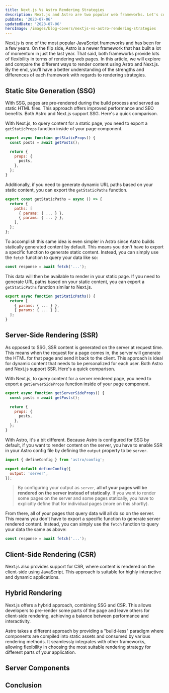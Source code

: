 ```yaml
---
title: Next.js Vs Astro Rendering Strategies
description: Next.js and Astro are two popular web frameworks. Let's compare rendering strategies between the two.
pubDate: '2023-07-06'
updatedDate: '2023-07-06'
heroImage: /images/blog-covers/nextjs-vs-astro-rendering-strategies
---
```


Next.js is one of the most popular JavaScript frameworks and has been for a few years. On the flip side, Astro is a newer framework that has built a lot of momentum in just the last year. That said, both frameworks provide lots of flexibility in terms of rendering web pages. In this article, we will explore and compare the different ways to render content using Astro and Next.js. By the end, you'll have a better understanding of the strengths and differences of each framework with regards to rendering strategies.

## Static Site Generation (SSG)

With SSG, pages are pre-rendered during the build process and served as static HTML files. This approach offers improved performance and SEO benefits. Both Astro and Next.js support SSG. Here's a quick comparison.

With Next.js, to query content for a static page, you need to export a `getStaticProps` function inside of your page component.

```javascript
export async function getStaticProps() {
  const posts = await getPosts();

  return {
    props: {
      posts,
    },
  };
}
```

Additionally, if you need to generate dynamic URL paths based on your static content, you can export the `getStaticPaths` function.

```javascript
export const getStaticPaths = async () => {
  return {
    paths: [
      { params: { ... } },
      { params: { ... } },
    ],
  };
};
```

To accomplish this same idea is even simpler in Astro since Astro builds statically generated content by default. This means you don't have to export a specific function to generate static content. Instead, you can simply use the `fetch` function to query your data like so:

```javascript
const response = await fetch('...');
```

This data will then be available to render in your static page. If you need to generate URL paths based on your static content, you can export a `getStaticPaths` function similar to Next.js.

```javascript
export async function getStaticPaths() {
  return [
    { params: { ... } },
    { params: { ... } },
  ];
}
```

## Server-Side Rendering (SSR)

As opposed to SSG, SSR content is generated on the server at request time. This means when the request for a page comes in, the server will generate the HTML for that page and send it back to the client. This approach is ideal for dynamic content that needs to be personalized for each user. Both Astro and Next.js support SSR. Here's a quick comparison.

With Next.js, to query content for a server rendered page, you need to export a `getServerSideProps` function inside of your page component.

```javascript
export async function getServerSideProps() {
  const posts = await getPosts();

  return {
    props: {
      posts,
    },
  };
}
```

With Astro, it's a bit different. Because Astro is configured for SSG by default, if you want to render content on the server, you have to enable SSR in your Astro config file by defining the `output` property to be `server`.

```javascript
import { defineConfig } from 'astro/config';

export default defineConfig({
  output: 'server',
});
```

> By configuring your output as `server`, **all of your pages will be rendered on the server instead of statically**. If you want to render some pages on the server and some pages statically, you have to explicitly define that for individual pages (more on this shortly).

From there, all of your pages that query data will all do so on the server. This means you don't have to export a specific function to generate server rendered content. Instead, you can simply use the `fetch` function to query your data the same as above:

```javascript
const response = await fetch('...');
```

## Client-Side Rendering (CSR)

Next.js also provides support for CSR, where content is rendered on the client-side using JavaScript. This approach is suitable for highly interactive and dynamic applications.

## Hybrid Rendering

Next.js offers a hybrid approach, combining SSG and CSR. This allows developers to pre-render some parts of the page and leave others for client-side rendering, achieving a balance between performance and interactivity.

Astro takes a different approach by providing a "build-less" paradigm where components are compiled into static assets and consumed by various rendering methods. It seamlessly integrates with other frameworks, allowing flexibility in choosing the most suitable rendering strategy for different parts of your application.


## Server Components

## Conclusion

